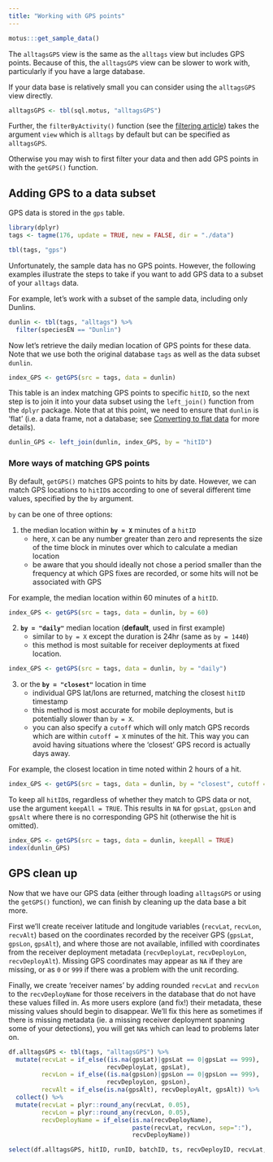 ```yaml
---
title: "Working with GPS points"
---
```


```r
motus:::get_sample_data()
```

The `alltagsGPS` view is the same as the `alltags` view but includes GPS points. 
Because of this, the `alltagsGPS` view can be slower to work with, particularly if you have a large database.

If your data base is relatively small you can consider using the `alltagsGPS` view directly.

```r
alltagsGPS <- tbl(sql.motus, "alltagsGPS")
```

Further, the `filterByActivity()` function (see the [filtering article](filtering.html)) takes the argument `view` which is `alltags` by default but can be specified as `alltagsGPS`. 

Otherwise you may wish to first filter your data and then add GPS points in with the `getGPS()` function.

## Adding GPS to a data subset

GPS data is stored in the `gps` table.

```r
library(dplyr)
tags <- tagme(176, update = TRUE, new = FALSE, dir = "./data")

tbl(tags, "gps")
```

Unfortunately, the sample data has no GPS points.
However, the following examples illustrate the steps to take if you want to add GPS data to a subset of your `alltags` data.

For example, let's work with a subset of the sample data, including only Dunlins.

```r
dunlin <- tbl(tags, "alltags") %>%
  filter(speciesEN == "Dunlin")
```

Now let's retrieve the daily median location of GPS points for these data.
Note that we use both the original database `tags` as well as the data subset `dunlin`. 

```r
index_GPS <- getGPS(src = tags, data = dunlin)
```

This table is an index matching GPS points to specific `hitID`, so the next step is to join it into your data subset using the `left_join()` function from the `dplyr` package.
Note that at this point, we need to ensure that `dunlin` is 'flat' (i.e. a data frame, not a database; see [Converting to flat data](03-accessing-data.html#converting-to-flat-data) for more details).

```r
dunlin_GPS <- left_join(dunlin, index_GPS, by = "hitID")
```


### More ways of matching GPS points

By default, `getGPS()` matches GPS points to hits by date. 
However, we can match GPS locations to `hitID`s according to one of several different time values, specified by the `by` argument.

`by` can be one of three options:

1. the median location within **`by = X`** minutes of a `hitID`
    - here, `X` can be any number greater than zero and represents the size of the time block in minutes over which to calculate a median location
    - be aware that you should ideally not chose a period smaller than the frequency at which GPS fixes are recorded, or some hits will not be associated with GPS

For example, the median location within 60 minutes of a `hitID`.
```r
index_GPS <- getGPS(src = tags, data = dunlin, by = 60)
```    
    
    
2. **`by = "daily"`** median location (**default**, used in first example)
    - similar to `by = X` except the duration is 24hr (same as `by = 1440`)
    - this method is most suitable for receiver deployments at fixed location.
    
```r
index_GPS <- getGPS(src = tags, data = dunlin, by = "daily")
```
    
3. or the **`by = "closest"`** location in time
    - individual GPS lat/lons are returned, matching the closest `hitID` timestamp
    - this method is most accurate for mobile deployments, but is potentially slower than `by = X`.
    - you can also specify a `cutoff` which will only match GPS records which are within `cutoff = X` minutes of the hit. This way you can avoid having situations where the 'closest' GPS record is actually days away.

For example, the closest location in time noted within 2 hours of a hit.
```r
index_GPS <- getGPS(src = tags, data = dunlin, by = "closest", cutoff = 120)
```

To keep all `hitID`s, regardless of whether they match to GPS data or not, use the argument `keepAll = TRUE`.
This results in `NA` for `gpsLat`, `gpsLon` and `gpsAlt` where there is no corresponding GPS hit (otherwise the hit is omitted). 

```r
index_GPS <- getGPS(src = tags, data = dunlin, keepAll = TRUE)
index(dunlin_GPS)
```




## GPS clean up

Now that we have our GPS data (either through loading `alltagsGPS` or using the `getGPS()` function), we can finish by cleaning up the data base a bit more. 

First we'll create receiver latitude and longitude variables (`recvLat`, `recvLon`, `recvAlt`) based on the coordinates recorded by the receiver GPS (`gpsLat`, `gpsLon`, `gpsAlt`), and where those are not available, infilled with coordinates from the receiver deployment metadata (`recvDeployLat`, `recvDeployLon`, `recvDeployAlt`). 
Missing GPS coordinates may appear as `NA` if they are missing, or as `0` or `999` if there was a problem with the unit recording.

Finally, we create 'receiver names' by adding rounded `recvLat` and `recvLon` to the `recvDeployName` for those receivers in the database that do not have these values filled in.
As more users explore (and fix!) their metadata, these missing values should begin to disappear. 
We'll fix this here as sometimes if there is missing metadata (ie. a missing receiver deployment spanning some of your detections), you will get `NA`s which can lead to problems later on.  

```r
df.alltagsGPS <- tbl(tags, "alltagsGPS") %>%
  mutate(recvLat = if_else((is.na(gpsLat)|gpsLat == 0|gpsLat == 999), 
                           recvDeployLat, gpsLat),
         recvLon = if_else((is.na(gpsLon)|gpsLon == 0|gpsLon == 999), 
                           recvDeployLon, gpsLon),
         recvAlt = if_else(is.na(gpsAlt), recvDeployAlt, gpsAlt)) %>%
  collect() %>%
  mutate(recvLat = plyr::round_any(recvLat, 0.05), 
         recvLon = plyr::round_any(recvLon, 0.05),
         recvDeployName = if_else(is.na(recvDeployName), 
                                  paste(recvLat, recvLon, sep=":"), 
                                  recvDeployName))

select(df.alltagsGPS, hitID, runID, batchID, ts, recvDeployID, recvLat, recvLon)
```
